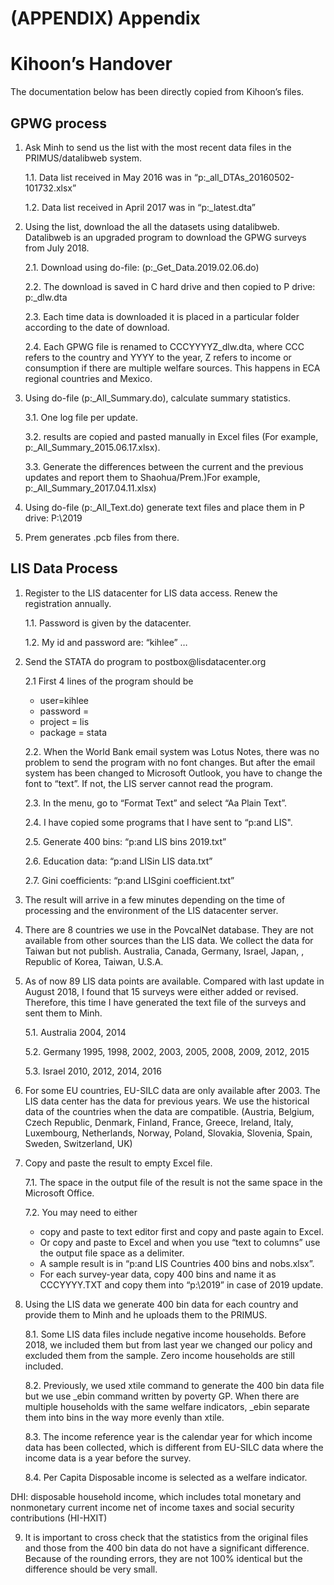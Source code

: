 # (APPENDIX) Appendix {-}

# Kihoon's Handover

The documentation below has been directly copied from Kihoon's files. 

## GPWG process

1.	Ask Minh to send us the list with the most recent data files in the PRIMUS/datalibweb system.

    1.1.	Data list received in May 2016 was in "p:\Kihoon\Handover\GPWG\Datalib_all_DTAs_20160502-101732.xlsx"
    
    1.2.	Data list received in April 2017 was in "p:\Kihoon\Handover\GPWG\GPWG_latest.dta"

2.	Using the list, download the all the datasets using datalibweb. Datalibweb is an upgraded program to download the GPWG surveys from July 2018. 

    2.1. Download using do-file: (p:\Kihoon\Handover\GPWG\Program\GPWG_Get_Data.2019.02.06.do)
    
    2.2. The download is saved in C hard drive and then copied to P drive: p:\Kihoon\Handover\Data\GPWG\AGO2000_dlw.dta
    
    2.3. Each time data is downloaded it is placed in a particular folder according to the date of download. 
    
    2.4. Each GPWG file is renamed to CCCYYYYZ_dlw.dta, where CCC refers to the country and YYYY to the year, Z refers to income or consumption if there are multiple welfare sources.  This happens in ECA regional countries and Mexico.

3.	Using do-file (p:\Kihoon\Handover\GPWG\Program\DLW_All_Summary.do), calculate summary statistics.

    3.1. One log file per update. 
  
    3.2. results are copied and pasted manually in Excel files  (For example, p:\Kihoon\Handover\GPWG\GPWG_All_Summary_2015.06.17.xlsx).
  
    3.3. Generate the differences between the current and the previous updates and report them to Shaohua/Prem.)For example, p:\Kihoon\Handover\GPWG\GPWG_All_Summary_2017.04.11.xlsx)
	
4.	Using do-file (p:\Kihoon\Handover\GPWG\Program\GPWG_All_Text.do) generate text files and place them in P drive: P:\2019\Textfiles\GPWG 

5.	Prem generates .pcb files from there. 


## LIS Data Process
1.	Register to the LIS datacenter for LIS data access.  Renew the registration annually.

    1.1. Password is given by the datacenter.
    
    1.2. My id and password are: "kihlee" ...

2.	Send the STATA do program to postbox@lisdatacenter.org 
    
    2.1	First 4 lines of the program should be
    
      * user=kihlee
      * password =
      * project = lis
      * package = stata
    
    2.2.	When the World Bank email system was Lotus Notes, there was no problem to send the program with no font changes.  But after the email system has been changed to Microsoft Outlook, you have to change the font to "text". If not, the LIS server cannot read the program.
    
    2.3.	In the menu, go to "Format Text" and select "Aa Plain Text".
    
    2.4.	I have copied some programs that I have sent to "p:\Kihoon\Handover\OECD and LIS\Programs\".
    
    2.5.	Generate 400 bins: "p:\Kihoon\Handover\OECD and LIS\Programs\Generating 400 bins 2019.txt"
    
    2.6.	Education data: "p:\Kihoon\Handover\OECD and LIS\Programs\Education in LIS data.txt"
    
    2.7.	Gini coefficients: "p:\Kihoon\Handover\OECD and LIS\Programs\Generating gini coefficient.txt"

3.	The result will arrive in a few minutes depending on the time of processing and the environment of the LIS datacenter server.

4.	There are 8 countries we use in the PovcalNet database.  They are not available from other sources than the LIS data.  We collect the data for Taiwan but not publish. Australia, Canada, Germany, Israel, Japan, , Republic of Korea, Taiwan, U.S.A.

5.	As of now 89 LIS data points are available.  Compared with last update in August 2018, I found that 15 surveys were either added or revised. Therefore, this time I have generated the text file of the surveys and sent them to Minh.

    5.1.	Australia 2004, 2014
    
    5.2.	Germany 1995, 1998, 2002, 2003, 2005, 2008, 2009, 2012, 2015
    
    5.3.	Israel 2010, 2012, 2014, 2016

6.	For some EU countries, EU-SILC data are only available after 2003.  The LIS data center has the data for previous years. We use the historical data of the countries when the data are compatible. (Austria, Belgium, Czech Republic, Denmark, Finland, France, Greece, Ireland, Italy, Luxembourg, Netherlands, Norway, Poland, Slovakia, Slovenia, Spain, Sweden, Switzerland, UK)

7.	Copy and paste the result to empty Excel file. 
    
    7.1.	The space in the output file of the result is not the same space in the Microsoft Office. 
    
    7.2.	You may need to either 
    
      *	copy and paste to text editor first and copy and paste again to Excel.
      *	Or copy and paste to Excel and when you use "text to columns" use the output file space as a delimiter. 
      *	A sample result is in "p:\Kihoon\Handover\OECD and LIS\LIS 8 Countries 400 bins and nobs.xlsx".
      *	For each survey-year data, copy 400 bins and name it as CCCYYYY.TXT and copy them into "p:\2019\Textfiles\LIS" in case of 2019 update.

8.	Using the LIS data we generate 400 bin data for each country and provide them to Minh and he uploads them to the PRIMUS.

    8.1.	Some LIS data files include negative income households.  Before 2018, we included them but from last year we changed our policy and excluded them from the sample.  Zero income households are still included.
    
    8.2.	Previously, we used xtile command to generate the 400 bin data file but we use _ebin command written by poverty GP.  When there are multiple households with the same welfare indicators, _ebin separate them into bins in the way more evenly than xtile.
    
    8.3.	The income reference year is the calendar year for which income data has been collected, which is different from EU-SILC data where the income data is a year before the survey. 
    
    8.4.	Per Capita Disposable income is selected as a welfare indicator.

DHI: disposable household income, which includes total monetary and nonmonetary current income net of income taxes and social security contributions (HI-HXIT)

9.	It is important to cross check that the statistics from the original files and those from the 400 bin data do not have a significant difference.  Because of the rounding errors, they are not 100% identical but the difference should be very small.


